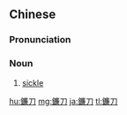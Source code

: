 {{also|镰刀}}
==Chinese==
{{zh-forms|s=镰刀}}

===Pronunciation===
{{zh-pron
|m=liándāo
|c=lim4 dou1
|cat=n
}}

===Noun===
{{zh-noun}}

# [[sickle]]
#: {{zh-x|錘子 與 鐮刀|hammer and '''sickle'''}}

{{zh-cat|Advanced}}

[[hu:鐮刀]]
[[mg:鐮刀]]
[[ja:鐮刀]]
[[tl:鐮刀]]
